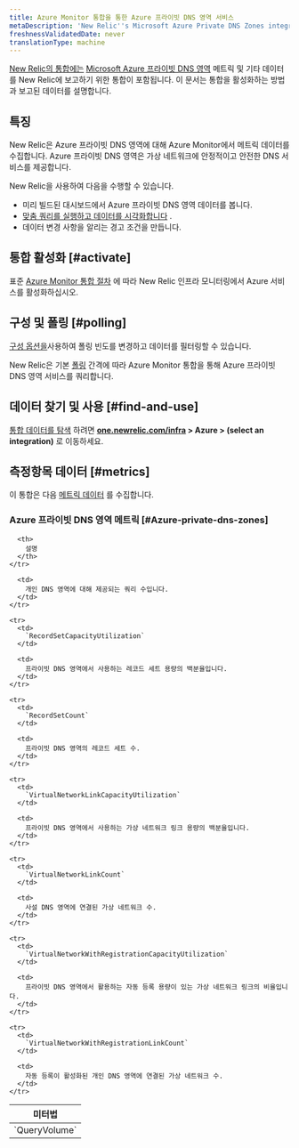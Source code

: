 ```yaml
---
title: Azure Monitor 통합을 통한 Azure 프라이빗 DNS 영역 서비스
metaDescription: 'New Relic''s Microsoft Azure Private DNS Zones integration: what data it reports and how to enable it.'
freshnessValidatedDate: never
translationType: machine
---
```


[New Relic의 통합에는](/docs/infrastructure/integrations-getting-started/getting-started/introduction-infrastructure-integrations) [Microsoft Azure 프라이빗 DNS 영역](https://learn.microsoft.com/en-us/azure/dns/private-dns-privatednszone/) 메트릭 및 기타 데이터를 New Relic에 보고하기 위한 통합이 포함됩니다. 이 문서는 통합을 활성화하는 방법과 보고된 데이터를 설명합니다.

## 특징

New Relic은 Azure 프라이빗 DNS 영역에 대해 Azure Monitor에서 메트릭 데이터를 수집합니다. Azure 프라이빗 DNS 영역은 가상 네트워크에 안정적이고 안전한 DNS 서비스를 제공합니다.

New Relic을 사용하여 다음을 수행할 수 있습니다.

* 미리 빌드된 대시보드에서 Azure 프라이빗 DNS 영역 데이터를 봅니다.
* [맞춤 쿼리를 실행하고 데이터를 시각화합니다](/docs/infrastructure/integrations-getting-started/getting-started/use-integration-data-new-relic-insights) .
* 데이터 변경 사항을 알리는 경고 조건을 만듭니다.

## 통합 활성화 [#activate]

표준 [Azure Monitor 통합 절차](/docs/infrastructure/microsoft-azure-integrations/azure-integrations-list/azure-monitor) 에 따라 New Relic 인프라 모니터링에서 Azure 서비스를 활성화하십시오.

## 구성 및 폴링 [#polling]

[구성 옵션을](/docs/infrastructure/microsoft-azure-integrations/azure-integrations-list/azure-monitor/#settings)사용하여 폴링 빈도를 변경하고 데이터를 필터링할 수 있습니다.

New Relic은 기본 [폴링](/docs/infrastructure/microsoft-azure-integrations/azure-integrations-list/azure-monitor/#settings) 간격에 따라 Azure Monitor 통합을 통해 Azure 프라이빗 DNS 영역 서비스를 쿼리합니다.

## 데이터 찾기 및 사용 [#find-and-use]

[통합 데이터를 탐색](/docs/infrastructure/integrations/find-use-infrastructure-integration-data) 하려면 <DNT>**[one.newrelic.com/infra](https://one.newrelic.com/infra) > Azure > (select an integration)**</DNT> 로 이동하세요.

## 측정항목 데이터 [#metrics]

이 통합은 다음 [메트릭 데이터](/docs/infrastructure/integrations-getting-started/getting-started/understand-integration-data-data-types#metric) 를 수집합니다.

### Azure 프라이빗 DNS 영역 메트릭 [#Azure-private-dns-zones]

<table>
  <thead>
    <tr>
      <th style={{ width: "300px" }}>
        미터법
      </th>

      <th>
        설명
      </th>
    </tr>
  </thead>

  <tbody>
    <tr>
      <td>
        `QueryVolume`
      </td>

      <td>
        개인 DNS 영역에 대해 제공되는 쿼리 수입니다.
      </td>
    </tr>

    <tr>
      <td>
        `RecordSetCapacityUtilization`
      </td>

      <td>
        프라이빗 DNS 영역에서 사용하는 레코드 세트 용량의 백분율입니다.
      </td>
    </tr>

    <tr>
      <td>
        `RecordSetCount`
      </td>

      <td>
        프라이빗 DNS 영역의 레코드 세트 수.
      </td>
    </tr>

    <tr>
      <td>
        `VirtualNetworkLinkCapacityUtilization`
      </td>

      <td>
        프라이빗 DNS 영역에서 사용하는 가상 네트워크 링크 용량의 백분율입니다.
      </td>
    </tr>

    <tr>
      <td>
        `VirtualNetworkLinkCount`
      </td>

      <td>
        사설 DNS 영역에 연결된 가상 네트워크 수.
      </td>
    </tr>

    <tr>
      <td>
        `VirtualNetworkWithRegistrationCapacityUtilization`
      </td>

      <td>
        프라이빗 DNS 영역에서 활용하는 자동 등록 용량이 있는 가상 네트워크 링크의 비율입니다.
      </td>
    </tr>

    <tr>
      <td>
        `VirtualNetworkWithRegistrationLinkCount`
      </td>

      <td>
        자동 등록이 활성화된 개인 DNS 영역에 연결된 가상 네트워크 수.
      </td>
    </tr>
  </tbody>
</table>
